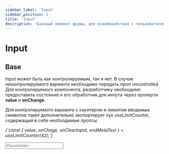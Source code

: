 ```yaml
---
sidebar_label: 'Input'
sidebar_position: 3
title: 'Input'
description: 'Базовый элемент формы, для взаимодействия с пользователем'
---
```




<headermeta
  title='Input'
  description='Базовый элемент формы, для взаимодействия с пользователем. Включает в себя несколько типов нативного инпута, такие как: text, email, tel, password, url, также принимает такие же проперти, что и нативный элемент input.'
  designer='Олег Астахов'
  developer='Кирилл Артуров'
  versions={[pkg.version]}
  actualVersion={pkg.version}
  status='Work in progress'
  json='JSON'
  sass='SASS'
  bitbucketLink='https://google.com'
  figmaLink='https://google.com'
  jiraLink='https://google.com'
/>

# Input

## Base

Input может быть как контролируемым, так и нет. В случае неконтролируемого варианта необходимо передать проп uncontrolled. Для контролируемого компонента, разработчику необходимо предоставить состояние и его обработчик для инпута через проперти <b>value</b> и <b>onChange</b>.

Для контролируемого варианта c каунтером и лимитом вводимых символов пакет дополнительно экспортирует хук <i>useLimitCounter</i>, содержащий в себе необходимые пропсы.

<p>
  <i>{`const { value, onChage, onClearInput, endMetaText } = useLimitCounter(42);`}</i>
</p>

<docviewport codeBlock={Base}>
  <examples cols={1}>
    <example exampleCode={Base}>
      <Input iconLeft='arrow-clockwise-solid' placeholder='Placeholder' uncontrolled />
    </example>
  </examples>
</docviewport>

<divider />
